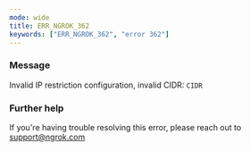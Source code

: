 ```yaml
---
mode: wide
title: ERR_NGROK_362
keywords: ["ERR_NGROK_362", "error 362"]
---
```



### Message

Invalid IP restriction configuration, invalid CIDR: `CIDR`

<ErrorDetails />

### Further help

If you're having trouble resolving this error, please reach out to [support@ngrok.com](mailto:support@ngrok.com?subject=Help%20with%20ERR_NGROK_362)
